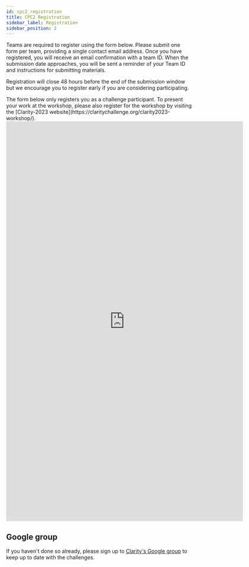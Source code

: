 ```yaml
---
id: cpc2_registration
title: CPC2 Registration
sidebar_label: Registration
sidebar_position: 2
---
```



Teams are required to register using the form below. Please submit one form per team, providing a single contact email address. Once you have registered, you will receive an email confirmation with a team ID. When the submission date approaches, you will be sent a reminder of your Team ID and instructions for submitting materials.

Registration will close 48 hours before the end of the submission window but we encourage you to register early if you are considering participating.

<Admonition type="warning">
The form below only registers you as a challenge participant. To present your work at the workshop, please also register for the workshop by visiting the [Clarity-2023 website](https://claritychallenge.org/clarity2023-workshop/).
</Admonition>

<iframe src="https://docs.google.com/forms/d/e/1FAIpQLSdiCa7y8_tuAaU2Cmad_gPKzjDdRyXFCxIqWeu6_W_oCjbBJA/viewform?embedded=true" width="640" height="1080" frameborder="0" marginheight="0" marginwidth="0">Loading…</iframe>

## Google group

If you haven't done so already, please sign up to [Clarity's Google group](https://groups.google.com/forum/#!forum/clarity-challenge) to keep up to date with the challenges.

